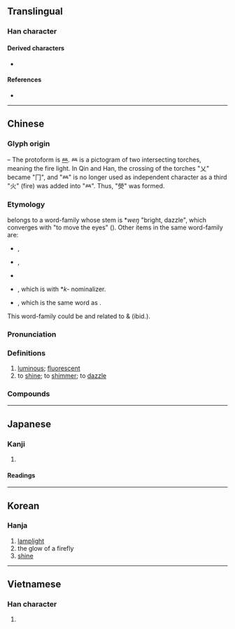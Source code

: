 {{also|荧}}
{{character info}}
==Translingual==

===Han character===
{{Han char|rn=86|rad=火|as=10|sn=14|four=99809|canj=FFBF,XFFBF|ids=⿱𤇾火}}

====Derived characters====
* {{l|mul|[[濙]], [[藀]], [[𡂋]], [[𧓌]], [[𧭓]]}}

====References====
* {{Han ref|kx=0679.210|dkj=19304|dj=1091.070|hdz=32225.020|uh=7192|ud=29074|bh=BAB7|bd=47799}}

----

==Chinese==
{{zh-forms|s=荧}}

===Glyph origin===
{{Han etym}}
{{liushu|p}} – The protoform is [[𤇾]]. 𤇾 is a pictogram of two intersecting torches, meaning the fire light. In Qin and Han, the crossing of the torches "乂" became "冂", and "𤇾" is no longer used as independent character as a third "火" (fire) was added into "𤇾". Thus, "熒" was formed.

===Etymology===
{{och-l|熒|tr=wêŋ}} belongs to a word-family whose stem is *''weŋ'' "bright, dazzle", which converges with {{och-l|瞬|tr=*win}} "to move the eyes" ({{zh-ref|Schuessler, 2007}}). Other items in the same word-family are:

*{{och-l|眩|tr=wîn(s)?|troubled sight, deluded, deceive}},
*{{och-l|炫|tr=wîns|bright, dazzle, show off}},
*{{och-l|瑩|tr=wreŋ|bright, color of jade > kind of gem}}
*{{och-l|熲|tr=kwêŋʔ|light, flame, blaze}}, which is {{och-l|熒|tr=wêŋ}} with *''k-'' nominalizer.
*{{och-l|榮|tr=wreŋ|flower > flowering, prosperity > glory}}, which is the same word as {{och-l|熒|tr=wêŋ}}.

This word-family could be {{inh|zh|sit-pro|-}} and related to {{cog|lus|ven}} & {{m|lus|veng||to be open; to be unobstructed by trees, clouds, etc; to be clear; to be free of clouds; to be bright (as weather)}} (ibid.).

===Pronunciation===
{{zh-pron
|m=yíng
|c=jing4
|mn=êng
|mc=y
|oc=y
|ma=
|cat=n,v,a
}}

===Definitions===
{{zh-hanzi}}

# [[luminous]]; [[fluorescent]]
# to [[shine]]; to [[shimmer]]; to [[dazzle]]

===Compounds===
{{zh-der|熒光|熒光燈|熒光筆|熒光板|熒光棒|熒光屏|熒惑|熒煌|熒熒|熒燎|熒光粉|燈燭熒煌|燈盞熒熒|熒幕廣告|熒屏|瀅熒|金碧熒煌}}

----

==Japanese==

===Kanji===
{{ja-kanji|grade=|rs=火10}}

# {{alternative form of|ja|螢}} {{gloss|[[luminous]], [[fluorescent]]}}

====Readings====
{{ja-readings
|goon=ぎょう<ぎやう
|kanon=けい<けい<くゑい
|kun=ほたる-
}}

----

==Korean==

===Hanja===
{{ko-hanja|hangeul=형|eumhun=|rv=hyeong|mr=hyŏng|y=hyeng}}

# [[lamplight]]
# the glow of a firefly
# [[shine]]

----

==Vietnamese==

===Han character===
{{vi-readings|reading=huỳnh|rs=火10}}

# {{rfdef|vi|sort=火10}}